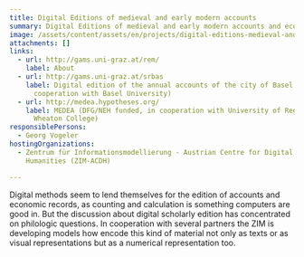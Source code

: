 ```yaml
---
title: Digital Editions of medieval and early modern accounts
summary: Digital Editions of medieval and early modern accounts and economic records
image: /assets/content/assets/en/projects/digital-editions-medieval-and-early-modern-accounts/rem_image_modiv.jpg
attachments: []
links:
  - url: http://gams.uni-graz.at/rem/
    label: About
  - url: http://gams.uni-graz.at/srbas
    label: Digital edition of the annual accounts of the city of Basel 1535-1610 (in
      cooperation with Basel University)
  - url: http://medea.hypotheses.org/
    label: MEDEA (DFG/NEH funded, in cooperation with University of Regensburg and
      Wheaton College)
responsiblePersons:
  - Georg Vogeler
hostingOrganizations:
  - Zentrum für Informationsmodellierung - Austrian Centre for Digital
    Humanities (ZIM-ACDH)

---
```

Digital methods seem to lend themselves for the edition of accounts and economic records, as counting and calculation is something computers are good in. But the discussion about digital scholarly edition has concentrated on philologic questions. In cooperation with several partners the ZIM is developing models how encode this kind of material not only as texts or as visual representations but as a numerical representation too.
